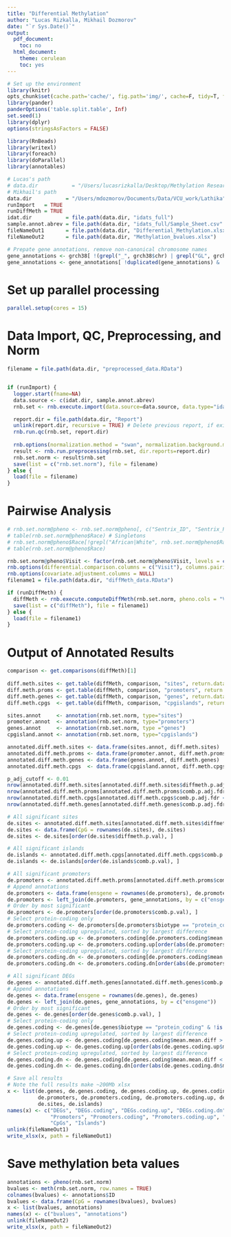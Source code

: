 ```yaml
---
title: "Differential Methylation"
author: "Lucas Rizkalla, Mikhail Dozmorov"
date: "`r Sys.Date()`"
output:
  pdf_document:
    toc: no
  html_document:
    theme: cerulean
    toc: yes
---
```


```r
# Set up the environment
library(knitr)
opts_chunk$set(cache.path='cache/', fig.path='img/', cache=F, tidy=T, fig.keep='high', echo=F, dpi=100, warnings=F, message=F, comment=NA, warning=F, results='as.is', fig.width = 10, fig.height = 6) #out.width=700, 
library(pander)
panderOptions('table.split.table', Inf)
set.seed(1)
library(dplyr)
options(stringsAsFactors = FALSE)
```

```r
library(RnBeads)
library(writexl)
library(foreach)
library(doParallel)
library(annotables)
```

```r
# Lucas's path
# data.dir           = "/Users/lucasrizkalla/Desktop/Methylation Research-VCU/Methylation850K/data"
# Mikhail's path
data.dir           = "/Users/mdozmorov/Documents/Data/VCU_work/Lathika"
runImport   = TRUE
runDiffMeth = TRUE
idat.dir           = file.path(data.dir, "idats_full")
sample.annot.abrev = file.path(data.dir, "idats_full/Sample_Sheet.csv" )
fileNameOut1       = file.path(data.dir, "Differential_Methylation.xlsx")
fileNameOut2       = file.path(data.dir, "Methylation_bvalues.xlsx")
```

```r
# Prepate gene annotations, remove non-canonical chromosome names
gene_annotations <- grch38[ !(grepl("_", grch38$chr) | grepl("GL", grch38$chr)), c("ensgene", "symbol", "biotype", "description")]
gene_annotations <- gene_annotations[ !duplicated(gene_annotations) & !is.na(gene_annotations$symbol) & gene_annotations$description != "", ]
```


# Set up parallel processing

```r
parallel.setup(cores = 15)
```

# Data Import, QC, Preprocessing, and Norm

```r
filename = file.path(data.dir, "preprocessed_data.RData")


if (runImport) {
  logger.start(fname=NA)
  data.source <- c(idat.dir, sample.annot.abrev)
  rnb.set <- rnb.execute.import(data.source=data.source, data.type="idat.dir")

  report.dir = file.path(data.dir, "Report")
  unlink(report.dir, recursive = TRUE) # Delete previous report, if exists, otherwise error
  rnb.run.qc(rnb.set, report.dir)
  
  rnb.options(normalization.method = "swan", normalization.background.method = "enmix.oob")
  result <- rnb.run.preprocessing(rnb.set, dir.reports=report.dir)
  rnb.set.norm <- result$rnb.set
  save(list = c("rnb.set.norm"), file = filename)
} else {
  load(file = filename)
}
```

# Pairwise Analysis

```r
# rnb.set.norm@pheno <- rnb.set.norm@pheno[, c("Sentrix_ID", "Sentrix_Position", "barcode", "ID", "Visit", "Age", "Race")]
# table(rnb.set.norm@pheno$Race) # Singletons
# rnb.set.norm@pheno$Race[!grepl("African|White", rnb.set.norm@pheno$Race, perl = TRUE)] <- "Other"
# table(rnb.set.norm@pheno$Race)

rnb.set.norm@pheno$Visit <- factor(rnb.set.norm@pheno$Visit, levels = c("B", "A"))
rnb.options(differential.comparison.columns = c("Visit"), columns.pairing = c("Visit" = "ID"))
rnb.options(covariate.adjustment.columns = NULL)
filename1 = file.path(data.dir, "diffMeth_data.RData")

if (runDiffMeth) {
  diffMeth <- rnb.execute.computeDiffMeth(rnb.set.norm, pheno.cols = "Visit")
  save(list = c("diffMeth"), file = filename1)
} else {
  load(file = filename1)
}
```

# Output of Annotated Results

```r
comparison <- get.comparisons(diffMeth)[1]
  
diff.meth.sites <- get.table(diffMeth, comparison, "sites", return.data.frame = TRUE)
diff.meth.proms <- get.table(diffMeth, comparison, "promoters", return.data.frame = TRUE)
diff.meth.genes <- get.table(diffMeth, comparison, "genes", return.data.frame = TRUE)
diff.meth.cpgs  <- get.table(diffMeth, comparison, "cpgislands", return.data.frame = TRUE)

sites.annot     <- annotation(rnb.set.norm, type="sites")
promoter.annot  <- annotation(rnb.set.norm, type="promoters")
genes.annot     <- annotation(rnb.set.norm, type ="genes")
cpgisland.annot <- annotation(rnb.set.norm, type="cpgislands")

annotated.diff.meth.sites <- data.frame(sites.annot, diff.meth.sites)
annotated.diff.meth.proms <- data.frame(promoter.annot, diff.meth.proms)
annotated.diff.meth.genes <- data.frame(genes.annot, diff.meth.genes)
annotated.diff.meth.cpgs  <- data.frame(cpgisland.annot, diff.meth.cpgs)

p_adj_cutoff <- 0.01
nrow(annotated.diff.meth.sites[annotated.diff.meth.sites$diffmeth.p.adj.fdr < p_adj_cutoff, ])
nrow(annotated.diff.meth.proms[annotated.diff.meth.proms$comb.p.adj.fdr < p_adj_cutoff, ])
nrow(annotated.diff.meth.cpgs[annotated.diff.meth.cpgs$comb.p.adj.fdr < p_adj_cutoff, ])
nrow(annotated.diff.meth.genes[annotated.diff.meth.genes$comb.p.adj.fdr < p_adj_cutoff, ])

# All significant sites
de.sites <- annotated.diff.meth.sites[annotated.diff.meth.sites$diffmeth.p.adj.fdr < p_adj_cutoff, ]
de.sites <- data.frame(CpG = rownames(de.sites), de.sites)
de.sites <- de.sites[order(de.sites$diffmeth.p.val), ]

# All significant islands
de.islands <- annotated.diff.meth.cpgs[annotated.diff.meth.cpgs$comb.p.val < p_adj_cutoff, ]
de.islands <- de.islands[order(de.islands$comb.p.val), ]

# All significant promoters
de.promoters <- annotated.diff.meth.proms[annotated.diff.meth.proms$comb.p.adj.fdr < p_adj_cutoff, ]
# Append annotations
de.promoters <- data.frame(ensgene = rownames(de.promoters), de.promoters)
de.promoters <- left_join(de.promoters, gene_annotations, by = c("ensgene"))
# Order by most significant
de.promoters <- de.promoters[order(de.promoters$comb.p.val), ]
# Select protein-coding only
de.promoters.coding <- de.promoters[de.promoters$biotype == "protein_coding" & !is.na(de.promoters$biotype), ]
# Select protein-coding upregulated, sorted by largest difference
de.promoters.coding.up <- de.promoters.coding[de.promoters.coding$mean.mean.diff > 0, ]
de.promoters.coding.up <- de.promoters.coding.up[order(abs(de.promoters.coding.up$mean.mean.diff), decreasing = TRUE), ]
# Select protein-coding upregulated, sorted by largest difference
de.promoters.coding.dn <- de.promoters.coding[de.promoters.coding$mean.mean.diff < 0, ]
de.promoters.coding.dn <- de.promoters.coding.dn[order(abs(de.promoters.coding.dn$mean.mean.diff), decreasing = TRUE), ]

# All significant DEGs 
de.genes <- annotated.diff.meth.genes[annotated.diff.meth.genes$comb.p.adj.fdr < p_adj_cutoff, ]
# Append annotations
de.genes <- data.frame(ensgene = rownames(de.genes), de.genes)
de.genes <- left_join(de.genes, gene_annotations, by = c("ensgene"))
# Order by most significant
de.genes <- de.genes[order(de.genes$comb.p.val), ]
# Select protein-coding only
de.genes.coding <- de.genes[de.genes$biotype == "protein_coding" & !is.na(de.genes$biotype), ]
# Select protein-coding upregulated, sorted by largest difference
de.genes.coding.up <- de.genes.coding[de.genes.coding$mean.mean.diff > 0, ]
de.genes.coding.up <- de.genes.coding.up[order(abs(de.genes.coding.up$mean.mean.diff), decreasing = TRUE), ]
# Select protein-coding upregulated, sorted by largest difference
de.genes.coding.dn <- de.genes.coding[de.genes.coding$mean.mean.diff < 0, ]
de.genes.coding.dn <- de.genes.coding.dn[order(abs(de.genes.coding.dn$mean.mean.diff), decreasing = TRUE), ]

# Save all results
# Note the full results make ~200Mb xlsx
x <- list(de.genes, de.genes.coding, de.genes.coding.up, de.genes.coding.dn,
          de.promoters, de.promoters.coding, de.promoters.coding.up, de.promoters.coding.dn,
          de.sites, de.islands)
names(x) <- c("DEGs", "DEGs.coding", "DEGs.coding.up", "DEGs.coding.dn",
              "Promoters", "Promoters.coding", "Promoters.coding.up", "Promoters.coding.dn",
              "CpGs", "Islands")
unlink(fileNameOut1)
write_xlsx(x, path = fileNameOut1)
```

# Save methylation beta values

```r
annotations <- pheno(rnb.set.norm)
bvalues <- meth(rnb.set.norm, row.names = TRUE)
colnames(bvalues) <- annotations$ID
bvalues <- data.frame(CpG = rownames(bvalues), bvalues)
x <- list(bvalues, annotations)
names(x) <- c("bvalues", "annotations")
unlink(fileNameOut2)
write_xlsx(x, path = fileNameOut2)
```



